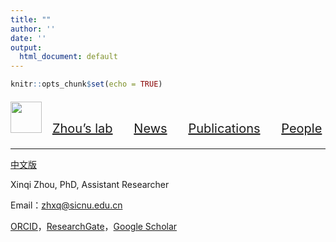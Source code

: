 ```yaml
---
title: ""
author: ''
date: ''
output:
  html_document: default
---
```


```r
knitr::opts_chunk$set(echo = TRUE)
```


<p style="font-size: 20px;"> <img src="../imgs/logo.png" width="50" height="50"> &nbsp; <a href="../index.html">Zhou's lab</a>&nbsp; &nbsp; &nbsp; <a href="../news.html">News</a>&nbsp; &nbsp; &nbsp; <a href="../publications.html">Publications</a>&nbsp; &nbsp; &nbsp; <a href="../people.html">People</a></p>

-------

[中文版](zhxqcv_ch.html)

Xinqi Zhou, PhD, Assistant Researcher

Email：[zhxq\@sicnu.edu.cn](mailto:zhxq@sicnu.edu.cn){.email}

[ORCID](https://orcid.org/0000-0002-5032-9141)，[ResearchGate](https://www.researchgate.net/profile/Xinqi-Zhou)，[Google Scholar](https://scholar.google.com/citations?user=t15ZMkQAAAAJ&hl=en)

